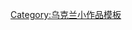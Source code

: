 {{asbox
| image     = Map of Ukraine political simple Oblast Wolhynien.png
| pix       = 40
| subject   = 
| qualifier = 與[[沃倫州]]地理相關
| category  = 沃倫州地理小作品
| tempsort  = Volyn
| name      = Template:Volyn-geo-stub
}}<noinclude>

[[Category:乌克兰小作品模板]]
</noinclude>